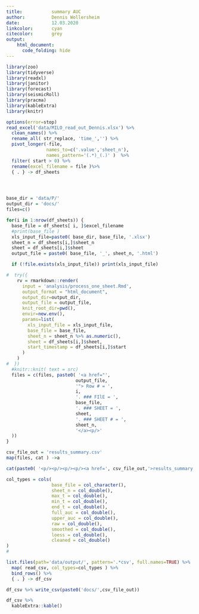 ```yaml
---
title:           summary AUC
author:          Dennis Wollersheim
date:            12.03.2020
linkcolor:       cyan
citecolor:       grey
output: 
    html_document:
      code_folding: hide
---
```


\tableofcontents

```r

library(zoo)
library(tidyverse)
library(readxl)
library(janitor)
library(forecast)
library(seismicRoll)
library(pracma)
library(kableExtra)
library(knitr)

options(error=stop)
read_excel('data/MILO_read_out_Dennis.xlsx') %>%
  clean_names() %>%
  rename_all( str_replace, 'time_','') %>%
  pivot_longer(-file, 
               names_to=c('.value','sheet_n'),
               names_pattern='(.*)_(.)' )  %>%
  filter( start > 0) %>% 
  rename(excel_filename = file )%>%
  { . } -> df_sheets




base_dir = 'data/P/'
output_dir = 'docs/'
files=c()

for(i in 1:nrow(df_sheets)) {
  base_file = df_sheets[ i, ]$excel_filename
  #print(base_file )
  xls_input_file=paste0( base_dir, base_file, '.xlsx')
  sheet_n = df_sheets[i,]$sheet_n
  sheet = df_sheets[i,]$sheet
  output_file = paste0( base_file, '_', sheet_n, '.html')

  if (!file.exists(xls_input_file)) print(xls_input_file)

#  try({
    rv = rmarkdown::render( 
      input = 'analysis/process_one_sheet.Rmd', 
      output_format = "html_document",
      output_dir=output_dir,
      output_file = output_file, 
      knit_root_dir=pwd(),
      envir=new.env(),
      params=list(
        xls_input_file = xls_input_file,
        base_file = base_file,
        sheet_n = sheet_n %>% as.numeric(),
        sheet = df_sheets[i,]$sheet,
        start_timestamp = df_sheets[i,]$start
      )
    )
#  })
  #knitr::knit( text = src)
  files = c(files, paste0( '<a href="',
                          output_file,
                          '"> Row # = ',
                          i,
                          '. ### FIlE = ',
                          base_file,
                          '. ### SHEET = ',
                          sheet,
                          '. ### SHEET # = ',
                          sheet_n,
                          '</a><p/>'
  ))
}

```

```r
csv_file_out = 'results_summary.csv'
map(files, cat ) ->a

cat(paste0( '<p/><p/><p/><p/><a href=', csv_file_out,'>results_summary.csv</a>'))

col_types = cols(
                 base_file = col_character(),
                 sheet_n = col_double(),
                 max_t = col_double(),
                 min_t = col_double(),
                 end_t = col_double(),
                 full_auc = col_double(),
                 upper_auc = col_double(),
                 raw = col_double(),
                 smoothed = col_double(),
                 loess = col_double(),
                 cleaned = col_double()
)
#

list.files(path='data/output/', pattern='.*csv', full.names=TRUE) %>%
  map( read_csv, col_types=col_types ) %>% 
  bind_rows() %>%
  { . } -> df_csv

df_csv %>% write_csv(paste0('docs/',csv_file_out))

```

```r

df_csv %>% 
  kableExtra::kable()

```



